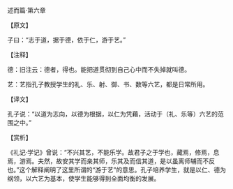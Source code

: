 

述而篇·第六章

【原文】

子曰：“志于道，据于德，依于仁，游于艺。”

【注释】

德：旧注云：德者，得也。能把道贯彻到自己心中而不失掉就叫德。

艺：艺指孔子教授学生的礼、乐、射、御、书、数等六艺，都是日常所用。

【译文】

孔子说：“以道为志向，以德为根据，以仁为凭藉，活动于（礼、乐等）六艺的范围之中。”

【赏析】

《礼记·学记》曾说：“不兴其艺，不能乐学。故君子之于学也，藏焉，修焉，息焉，游焉。夫然，故安其学而亲其师，乐其及而信其道，是以虽离师辅而不反也。”这个解释阐明了这里所谓的“游于艺”的意思。孔子培养学生，就是以仁、德为纲领，以六艺为基本，使学生能够得到全面均衡的发展。

